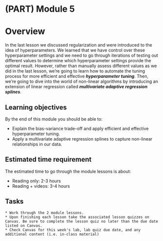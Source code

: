 # (PART) Module 5 {-}

# Overview

In the last lesson we discussed regularization and were introduced to the idea of hyperparameters. We learned that we have control over these hyperparameter settings and we need to go through iterations of testing out different values to determine which hyperparameter settings provide the optimal result. However, rather than manually assess different values as we did in the last lesson, we're going to learn how to automate the tuning process for more efficient and effective ***hyperparameter tuning***. Then, we're going to dive into the world of non-linear algorithms by introducing an extension of linear regression called ***multivariate adaptive regression splines***.

## Learning objectives

By the end of this module you should be able to:

- Explain the bias-variance trade-off and apply efficient and effective hyperparameter tuning.
- Apply a multivariate adaptive regression splines to capture non-linear relationships in our data.

## Estimated time requirement

The estimated time to go through the module lessons is about:

* Reading only: 2-3 hours
* Reading + videos: 3-4 hours

## Tasks

```block
* Work through the 2 module lessons.
* Upon finishing each lesson take the associated lesson quizzes on Canvas. Be sure to complete the lesson quiz no later than the due date listed on Canvas.
* Check Canvas for this week's lab, lab quiz due date, and any additional content (i.e. in-class material)
```
